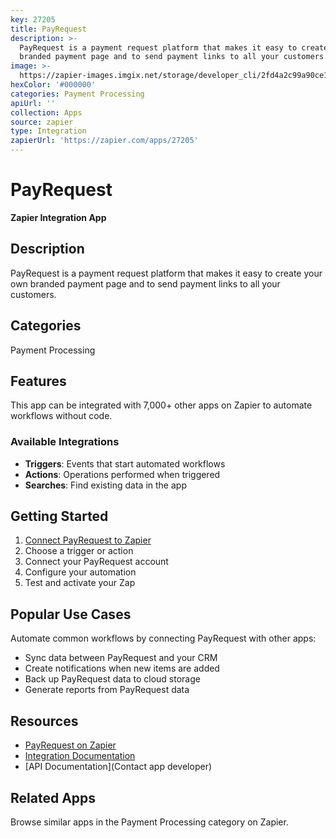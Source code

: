 ```yaml
---
key: 27205
title: PayRequest
description: >-
  PayRequest is a payment request platform that makes it easy to create your own
  branded payment page and to send payment links to all your customers.
image: >-
  https://zapier-images.imgix.net/storage/developer_cli/2fd4a2c99a90ce17dd724a061fdaedd7.png?auto=format%2Ccompress&ixlib=python-3.0.0&q=50
hexColor: '#000000'
categories: Payment Processing
apiUrl: ''
collection: Apps
source: zapier
type: Integration
zapierUrl: 'https://zapier.com/apps/27205'
---
```

# PayRequest

**Zapier Integration App**

## Description

PayRequest is a payment request platform that makes it easy to create your own branded payment page and to send payment links to all your customers.

## Categories

Payment Processing

## Features

This app can be integrated with 7,000+ other apps on Zapier to automate workflows without code.

### Available Integrations

- **Triggers**: Events that start automated workflows
- **Actions**: Operations performed when triggered
- **Searches**: Find existing data in the app

## Getting Started

1. [Connect PayRequest to Zapier](https://zapier.com/apps/27205)
2. Choose a trigger or action
3. Connect your PayRequest account
4. Configure your automation
5. Test and activate your Zap

## Popular Use Cases

Automate common workflows by connecting PayRequest with other apps:

- Sync data between PayRequest and your CRM
- Create notifications when new items are added
- Back up PayRequest data to cloud storage
- Generate reports from PayRequest data

## Resources

- [PayRequest on Zapier](https://zapier.com/apps/27205)
- [Integration Documentation](https://zapier.com/apps/27205/integrations)
- [API Documentation](Contact app developer)

## Related Apps

Browse similar apps in the Payment Processing category on Zapier.
